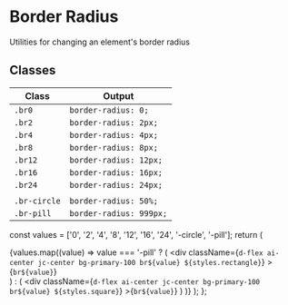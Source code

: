 <Meta title="CSS/Base/Border Radius" />


# Border Radius

Utilities for changing an element's border radius

## Classes

| Class        | Output                  |
| ------------ | ----------------------- |
| `.br0`       | `border-radius: 0;`     |
| `.br2`       | `border-radius: 2px;`   |
| `.br4`       | `border-radius: 4px;`   |
| `.br8`       | `border-radius: 8px;`   |
| `.br12`      | `border-radius: 12px;`  |
| `.br16`      | `border-radius: 16px;`  |
| `.br24`      | `border-radius: 24px;`  |
|              |                         |
| `.br-circle` | `border-radius: 50%;`   |
| `.br-pill`   | `border-radius: 999px;` |

  const values = ['0', '2', '4', '8', '12', '16', '24', '-circle', '-pill'];
  return (
    <div className="d-flex gap16">
      {values.map((value) =>
        value === '-pill' ? (
          <div
            className={`d-flex ai-center jc-center bg-primary-100 br${value} ${styles.rectangle}`}
          >{`br${value}`}</div>
        ) : (
          <div
            className={`d-flex ai-center jc-center bg-primary-100 br${value} ${styles.square}`}
          >{`br${value}`}</div>
        )
      )}
    </div>
  );
};

<BorderRadiusExample />
